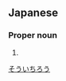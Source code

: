 ==Japanese==
{{ja-kanjitab|そう|いち|ろう|yomi=o}}

===Proper noun===
{{ja-pos|proper|そういちろう}}

# {{given name|male|lang=ja}}

[[Category:Japanese male given names|そういちろう]]